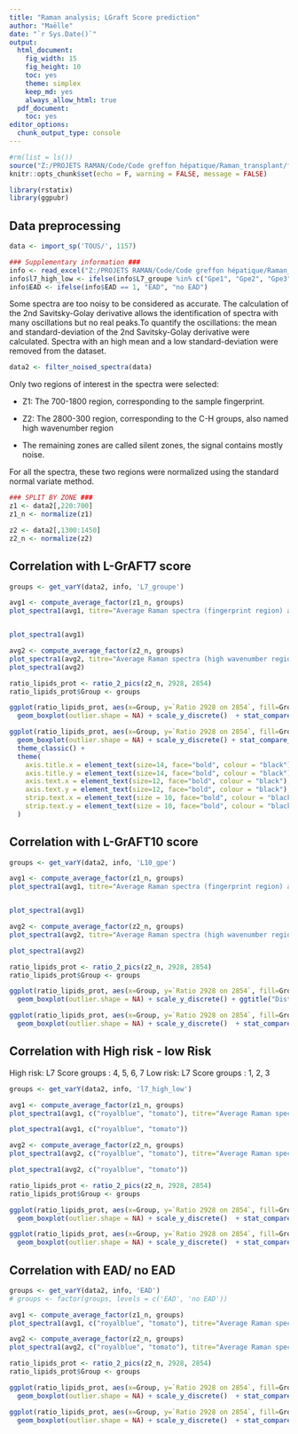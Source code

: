 ```yaml
---
title: "Raman analysis; LGraft Score prediction"
author: "Maëlle"
date: "`r Sys.Date()`"
output:
  html_document:
    fig_width: 15
    fig_height: 10
    toc: yes
    theme: simplex
    keep_md: yes
    always_allow_html: true
  pdf_document:
    toc: yes
editor_options: 
  chunk_output_type: console
---
```


```r
#rm(list = ls()) 
source("Z:/PROJETS RAMAN/Code/Code greffon hépatique/Raman_transplant/functions_raman.R")
knitr::opts_chunk$set(echo = F, warning = FALSE, message = FALSE)
```

```r
library(rstatix)
library(ggpubr)
```

## Data preprocessing

```r
data <- import_sp('TOUS/', 1157)

### Supplementary information ###
info <- read_excel("Z:/PROJETS RAMAN/Code/Code greffon hépatique/Raman_transplant/cleaned_data_R.xlsx")
info$l7_high_low <- ifelse(info$L7_groupe %in% c("Gpe1", "Gpe2", "Gpe3"), "Low-risk", "High-risk")
info$EAD <- ifelse(info$EAD == 1, "EAD", "no EAD")
```

Some spectra are too noisy to be considered as accurate. The calculation of the 2nd Savitsky-Golay derivative allows the identification of spectra with many oscillations but no real peaks.To quantify the oscillations: the mean and standard-deviation of the 2nd Savitsky-Golay derivative were calculated. Spectra with an high mean and a low standard-deviation were removed from the dataset.

```r
data2 <- filter_noised_spectra(data)
```

Only two regions of interest in the spectra were selected:

-   Z1: The 700-1800 region, corresponding to the sample fingerprint.

-   Z2: The 2800-300 region, corresponding to the C-H groups, also named high wavenumber region

-   The remaining zones are called silent zones, the signal contains mostly noise.

For all the spectra, these two regions were normalized using the standard normal variate method.

```r
### SPLIT BY ZONE ###
z1 <- data2[,220:700]
z1_n <- normalize(z1)

z2 <- data2[,1300:1450]
z2_n <- normalize(z2)
```

## Correlation with L-GrAFT7 score

```r
groups <- get_varY(data2, info, 'L7_groupe')

avg1 <- compute_average_factor(z1_n, groups)
plot_spectra1(avg1, titre="Average Raman spectra (fingerprint region) across L-GrAFT7 score groups")


plot_spectra1(avg1)

avg2 <- compute_average_factor(z2_n, groups)
plot_spectra1(avg2, titre="Average Raman spectra (high wavenumber region) across L-GrAFT7 score groups")
plot_spectra1(avg2)
```

```r
ratio_lipids_prot <- ratio_2_pics(z2_n, 2928, 2854)
ratio_lipids_prot$Group <- groups

ggplot(ratio_lipids_prot, aes(x=Group, y=`Ratio 2928 on 2854`, fill=Group)) + 
  geom_boxplot(outlier.shape = NA) + scale_y_discrete()  + stat_compare_means(label.y.npc = "bottom", label.x.npc = "center") +   theme_classic() +   theme(     axis.title.x = element_text(size=14, face="bold", colour = "black"),         axis.title.y = element_text(size=14, face="bold", colour = "black"),         axis.text.x = element_text(size=12, face="bold", colour = "black"),      axis.text.y = element_text(size=12, face="bold", colour = "black"),     strip.text.x = element_text(size = 10, face="bold", colour = "black" ),     strip.text.y = element_text(size = 10, face="bold", colour = "black")   ) + ggtitle("Distribution of Proteins/Lipids ratio values across L-GrAFT7 score groups")

ggplot(ratio_lipids_prot, aes(x=Group, y=`Ratio 2928 on 2854`, fill=Group)) + 
  geom_boxplot(outlier.shape = NA) + scale_y_discrete() + stat_compare_means(label.y.npc = "bottom", label.x.npc = "center") +
  theme_classic() +
  theme(
    axis.title.x = element_text(size=14, face="bold", colour = "black"),    
    axis.title.y = element_text(size=14, face="bold", colour = "black"),    
    axis.text.x = element_text(size=12, face="bold", colour = "black"), 
    axis.text.y = element_text(size=12, face="bold", colour = "black"),
    strip.text.x = element_text(size = 10, face="bold", colour = "black" ),
    strip.text.y = element_text(size = 10, face="bold", colour = "black")
  )

```




## Correlation with L-GrAFT10 score

```r
groups <- get_varY(data2, info, 'L10_gpe')

avg1 <- compute_average_factor(z1_n, groups)
plot_spectra1(avg1, titre="Average Raman spectra (fingerprint region) across L-GrAFT10 score groups")


plot_spectra1(avg1)

avg2 <- compute_average_factor(z2_n, groups)
plot_spectra1(avg2, titre="Average Raman spectra (high wavenumber region) across L-GrAFT10 score groups")

plot_spectra1(avg2)
```

```r
ratio_lipids_prot <- ratio_2_pics(z2_n, 2928, 2854)
ratio_lipids_prot$Group <- groups

ggplot(ratio_lipids_prot, aes(x=Group, y=`Ratio 2928 on 2854`, fill=Group)) + 
  geom_boxplot(outlier.shape = NA) + scale_y_discrete() + ggtitle("Distribution of Proteins/Lipids ratio values across L-GrAFT10 score groups")

ggplot(ratio_lipids_prot, aes(x=Group, y=`Ratio 2928 on 2854`, fill=Group)) + 
  geom_boxplot(outlier.shape = NA) + scale_y_discrete()  + stat_compare_means(label.y.npc = "bottom", label.x.npc = "center") +   theme_classic() +   theme(     axis.title.x = element_text(size=14, face="bold", colour = "black"),         axis.title.y = element_text(size=14, face="bold", colour = "black"),         axis.text.x = element_text(size=12, face="bold", colour = "black"),      axis.text.y = element_text(size=12, face="bold", colour = "black"),     strip.text.x = element_text(size = 10, face="bold", colour = "black" ),     strip.text.y = element_text(size = 10, face="bold", colour = "black")   ) 


```

## Correlation with High risk - low Risk

High risk: L7 Score groups : 4, 5, 6, 7
Low risk: L7 Score groups : 1, 2, 3

```r
groups <- get_varY(data2, info, 'l7_high_low')

avg1 <- compute_average_factor(z1_n, groups)
plot_spectra1(avg1, c("royalblue", "tomato"), titre="Average Raman spectra (fingerprint region) across l7_high_low groups")

plot_spectra1(avg1, c("royalblue", "tomato"))

avg2 <- compute_average_factor(z2_n, groups)
plot_spectra1(avg2, c("royalblue", "tomato"), titre="Average Raman spectra (high wavenumber region) across l7_high_low groups")

plot_spectra1(avg2, c("royalblue", "tomato"))
```

```r
ratio_lipids_prot <- ratio_2_pics(z2_n, 2928, 2854)
ratio_lipids_prot$Group <- groups

ggplot(ratio_lipids_prot, aes(x=Group, y=`Ratio 2928 on 2854`, fill=Group)) + 
  geom_boxplot(outlier.shape = NA) + scale_y_discrete()  + stat_compare_means(label.y.npc = "bottom", label.x.npc = "center") +   theme_classic() +   theme(     axis.title.x = element_text(size=14, face="bold", colour = "black"),         axis.title.y = element_text(size=14, face="bold", colour = "black"),         axis.text.x = element_text(size=12, face="bold", colour = "black"),      axis.text.y = element_text(size=12, face="bold", colour = "black"),     strip.text.x = element_text(size = 10, face="bold", colour = "black" ),     strip.text.y = element_text(size = 10, face="bold", colour = "black")   ) + ggtitle("Distribution of Proteins/Lipids ratio values across l7_high_low groups")  + scale_fill_manual(values=c("tomato", "royalblue"))

ggplot(ratio_lipids_prot, aes(x=Group, y=`Ratio 2928 on 2854`, fill=Group)) + 
  geom_boxplot(outlier.shape = NA) + scale_y_discrete()  + stat_compare_means(label.y.npc = "bottom", label.x.npc = "center") +   theme_classic() +   theme(     axis.title.x = element_text(size=14, face="bold", colour = "black"),         axis.title.y = element_text(size=14, face="bold", colour = "black"),         axis.text.x = element_text(size=12, face="bold", colour = "black"),      axis.text.y = element_text(size=12, face="bold", colour = "black"),     strip.text.x = element_text(size = 10, face="bold", colour = "black" ),     strip.text.y = element_text(size = 10, face="bold", colour = "black")   ) +  scale_fill_manual(values=c("tomato", "royalblue"))

```

## Correlation with EAD/ no EAD



```r
groups <- get_varY(data2, info, 'EAD')
# groups <- factor(groups, levels = c('EAD', 'no EAD'))

avg1 <- compute_average_factor(z1_n, groups)
plot_spectra1(avg1, c("royalblue", "tomato"), titre="Average Raman spectra (fingerprint region) across EAD groups")

avg2 <- compute_average_factor(z2_n, groups)
plot_spectra1(avg2, c("royalblue", "tomato"), titre="Average Raman spectra (high wavenumber region) across EAD groups")
```

```r
ratio_lipids_prot <- ratio_2_pics(z2_n, 2928, 2854)
ratio_lipids_prot$Group <- groups

ggplot(ratio_lipids_prot, aes(x=Group, y=`Ratio 2928 on 2854`, fill=Group)) + 
  geom_boxplot(outlier.shape = NA) + scale_y_discrete()  + stat_compare_means(label.y.npc = "bottom", label.x.npc = "center") +   theme_classic() +   theme(     axis.title.x = element_text(size=14, face="bold", colour = "black"),         axis.title.y = element_text(size=14, face="bold", colour = "black"),         axis.text.x = element_text(size=12, face="bold", colour = "black"),      axis.text.y = element_text(size=12, face="bold", colour = "black"),     strip.text.x = element_text(size = 10, face="bold", colour = "black" ),     strip.text.y = element_text(size = 10, face="bold", colour = "black")   )  + scale_fill_manual(values=c("tomato", "royalblue")) + ggtitle("Distribution of Proteins/Lipids ratio values across EAD groups")

ggplot(ratio_lipids_prot, aes(x=Group, y=`Ratio 2928 on 2854`, fill=Group)) + 
  geom_boxplot(outlier.shape = NA) + scale_y_discrete()  + stat_compare_means(label.y.npc = "bottom", label.x.npc = "center") +   theme_classic() +   theme(     axis.title.x = element_text(size=14, face="bold", colour = "black"),         axis.title.y = element_text(size=14, face="bold", colour = "black"),         axis.text.x = element_text(size=12, face="bold", colour = "black"),      axis.text.y = element_text(size=12, face="bold", colour = "black"),     strip.text.x = element_text(size = 10, face="bold", colour = "black" ),     strip.text.y = element_text(size = 10, face="bold", colour = "black")   )  + scale_fill_manual(values=c("tomato", "royalblue"))

```

